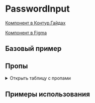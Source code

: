 
<Meta of={PasswordInputStories} />

# PasswordInput

[Компонент в Контур.Гайдах](https://guides.kontur.ru/components/input-fields/password/)

[Компонент в Figma](https://www.figma.com/file/87ScqxPzJpF9DcVBNYWOjM/%E2%9A%A1-Kontur-UI-Modern-Layout?node-id=203%3A1602)

<Description />

## Базовый пример

<Primary />

## Пропы

<details>
  <summary>Открыть таблицу с пропами</summary>
  <ArgTypes />
</details>

## Примеры использования

<Stories title="" includePrimary={false} />
